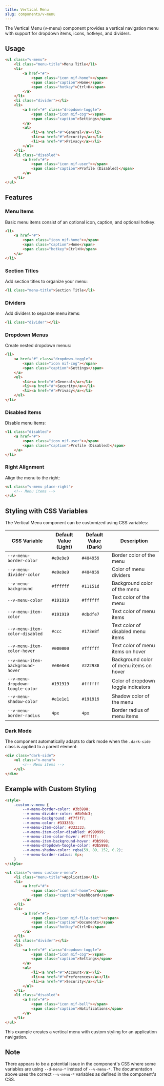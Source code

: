```yaml
---
title: Vertical Menu
slug: components/v-menu
---
```


The Vertical Menu (v-menu) component provides a vertical navigation menu with support for dropdown items, icons, hotkeys, and dividers.

## Usage

```html
<ul class="v-menu">
    <li class="menu-title">Menu Title</li>
    <li>
        <a href="#">
            <span class="icon mif-home"></span>
            <span class="caption">Home</span>
            <span class="hotkey">Ctrl+H</span>
        </a>
    </li>
    <li class="divider"></li>
    <li>
        <a href="#" class="dropdown-toggle">
            <span class="icon mif-cog"></span>
            <span class="caption">Settings</span>
        </a>
        <ul>
            <li><a href="#">General</a></li>
            <li><a href="#">Security</a></li>
            <li><a href="#">Privacy</a></li>
        </ul>
    </li>
    <li class="disabled">
        <a href="#">
            <span class="icon mif-user"></span>
            <span class="caption">Profile (Disabled)</span>
        </a>
    </li>
</ul>
```

## Features

### Menu Items

Basic menu items consist of an optional icon, caption, and optional hotkey:

```html
<li>
    <a href="#">
        <span class="icon mif-home"></span>
        <span class="caption">Home</span>
        <span class="hotkey">Ctrl+H</span>
    </a>
</li>
```

### Section Titles

Add section titles to organize your menu:

```html
<li class="menu-title">Section Title</li>
```

### Dividers

Add dividers to separate menu items:

```html
<li class="divider"></li>
```

### Dropdown Menus

Create nested dropdown menus:

```html
<li>
    <a href="#" class="dropdown-toggle">
        <span class="icon mif-cog"></span>
        <span class="caption">Settings</span>
    </a>
    <ul>
        <li><a href="#">General</a></li>
        <li><a href="#">Security</a></li>
        <li><a href="#">Privacy</a></li>
    </ul>
</li>
```

### Disabled Items

Disable menu items:

```html
<li class="disabled">
    <a href="#">
        <span class="icon mif-user"></span>
        <span class="caption">Profile (Disabled)</span>
    </a>
</li>
```

### Right Alignment

Align the menu to the right:

```html
<ul class="v-menu place-right">
    <!-- Menu items -->
</ul>
```

## Styling with CSS Variables

The Vertical Menu component can be customized using CSS variables:

| CSS Variable | Default Value (Light) | Default Value (Dark) | Description |
|--------------|----------------------|---------------------|-------------|
| `--v-menu-border-color` | `#e9e9e9` | `#404959` | Border color of the menu |
| `--v-menu-divider-color` | `#e9e9e9` | `#404959` | Color of menu dividers |
| `--v-menu-background` | `#ffffff` | `#11151d` | Background color of the menu |
| `--v-menu-color` | `#191919` | `#ffffff` | Text color of the menu |
| `--v-menu-item-color` | `#191919` | `#dbdfe7` | Text color of menu items |
| `--v-menu-item-color-disabled` | `#ccc` | `#173e8f` | Text color of disabled menu items |
| `--v-menu-item-color-hover` | `#000000` | `#ffffff` | Text color of menu items on hover |
| `--v-menu-item-background-hover` | `#e8e8e8` | `#222938` | Background color of menu items on hover |
| `--v-menu-dropdown-toogle-color` | `#191919` | `#ffffff` | Color of dropdown toggle indicators |
| `--v-menu-shadow-color` | `#e1e1e1` | `#191919` | Shadow color of the menu |
| `--v-menu-border-radius` | `4px` | `4px` | Border radius of menu items |

### Dark Mode

The component automatically adapts to dark mode when the `.dark-side` class is applied to a parent element:

```html
<div class="dark-side">
    <ul class="v-menu">
        <!-- Menu items -->
    </ul>
</div>
```

## Example with Custom Styling

```html
<style>
    .custom-v-menu {
        --v-menu-border-color: #3b5998;
        --v-menu-divider-color: #8b9dc3;
        --v-menu-background: #f7f7f7;
        --v-menu-color: #333333;
        --v-menu-item-color: #333333;
        --v-menu-item-color-disabled: #999999;
        --v-menu-item-color-hover: #ffffff;
        --v-menu-item-background-hover: #3b5998;
        --v-menu-dropdown-toogle-color: #3b5998;
        --v-menu-shadow-color: rgba(59, 89, 152, 0.2);
        --v-menu-border-radius: 6px;
    }
</style>

<ul class="v-menu custom-v-menu">
    <li class="menu-title">Application</li>
    <li>
        <a href="#">
            <span class="icon mif-home"></span>
            <span class="caption">Dashboard</span>
        </a>
    </li>
    <li>
        <a href="#">
            <span class="icon mif-file-text"></span>
            <span class="caption">Documents</span>
            <span class="hotkey">Ctrl+D</span>
        </a>
    </li>
    <li class="divider"></li>
    <li>
        <a href="#" class="dropdown-toggle">
            <span class="icon mif-cog"></span>
            <span class="caption">Settings</span>
        </a>
        <ul>
            <li><a href="#">Account</a></li>
            <li><a href="#">Preferences</a></li>
            <li><a href="#">Security</a></li>
        </ul>
    </li>
    <li class="disabled">
        <a href="#">
            <span class="icon mif-bell"></span>
            <span class="caption">Notifications</span>
        </a>
    </li>
</ul>
```

This example creates a vertical menu with custom styling for an application navigation.

## Note

There appears to be a potential issue in the component's CSS where some variables are using `--d-menu-*` instead of `--v-menu-*`. The documentation above uses the correct `--v-menu-*` variables as defined in the component's CSS.